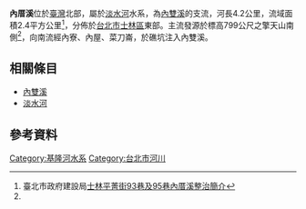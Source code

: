 {{Infobox river
| river_name = 內厝溪
| native_name =
| other_name =
| etymology =
| image_name =
| image_size =
| caption    =
| origin     = [[擎天崗|擎天崗]]南側
| mouth      = 礁坑
| river_system = [[淡水河|淡水河]]
| basin_countries =
| location   = [[台北市|台北市]][[士林區|士林區]]東部
| length     = {{convert|4.2|km|}}
| elevation  = {{convert|799|m|}}
| mouth_elevation =
| discharge  =
| watershed  = {{convert|2.4|km2|}}
| left_tribs =
| right_tribs =
}}
'''內厝溪'''位於[[臺灣|臺灣]]北部，屬於[[淡水河|淡水河]]水系，為[[內雙溪|內雙溪]]的支流，河長4.2公里，流域面積2.4平方公里<ref name="水文">臺北市政府建設局[http://163.29.36.117/big5/content/Content.asp?cid=1050 士林平菁街93巷及95巷內厝溪整治簡介]{{dead link|date=2017年11月 |bot=InternetArchiveBot |fix-attempted=yes }}</ref>，分佈於[[台北市|台北市]][[士林區|士林區]]東部。主流發源於標高799公尺之擎天山南側<ref name="水文"/>，向南流經內寮、內屋、菜刀崙，於礁坑注入內雙溪。

==相關條目==
*[[內雙溪|內雙溪]]
*[[淡水河|淡水河]]

==參考資料==
<div class="references-small">
<references />
</div>

{{淡水河}}
[[Category:基隆河水系|Category:基隆河水系]]
[[Category:台北市河川|Category:台北市河川]]